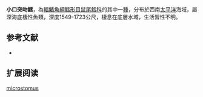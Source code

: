 {{Speciesbox
| name = 小口突吻鱈
| status = NE
| status_system = iucn3.1
| trend = unknow
| genus = Coryphaenoides
| species = microstomus
| authority = [[McMillan|McMillan]], 1999
| synonyms = 
}}
'''小口突吻鱈'''，為[[輻鰭魚綱|輻鰭魚綱]][[鱈形目|鱈形目]][[鼠尾鱈科|鼠尾鱈科]]的其中一[[種|種]]，分布於西南[[太平洋|太平洋]]海域，屬深海底棲性魚類，深度1549-1723公尺，棲息在底層水域，生活習性不明。

==参考文献==
*{{FishBase_species|genus=Coryphaenoides|species=microstomus|year=2015|month=12}}

== 扩展阅读 ==
{{refbegin}}
{{wikispecies-inline|Coryphaenoides microstomus|小口突吻鱈}}
{{refend}}
{{Taxonbar|from=Q3760479}}

[[Category:突吻鱈屬|microstomus]]


{{鱈形目小作品}}